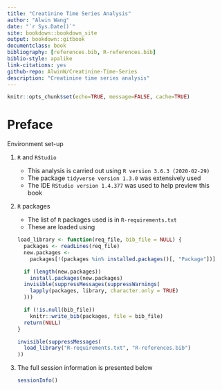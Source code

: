 ```yaml
--- 
title: "Creatinine Time Series Analysis"
author: "Alwin Wang"
date: "`r Sys.Date()`"
site: bookdown::bookdown_site
output: bookdown::gitbook
documentclass: book
bibliography: [references.bib, R-references.bib]
biblio-style: apalike
link-citations: yes
github-repo: AlwinW/Creatinine-Time-Series
description: "Creatinine time series analysis"
---
```


```r
knitr::opts_chunk$set(echo=TRUE, message=FALSE, cache=TRUE)
```

# Preface {-}

Environment set-up

1. `R` and `RStudio`

    - This analysis is carried out using `R version 3.6.3 (2020-02-29)`
    - The package `tidyverse version 1.3.0` was extensively used
    - The IDE `RStudio version 1.4.377` was used to help preview this book

2. `R` packages

    - The list of `R` packages used is in `R-requirements.txt`
    - These are loaded using
    
    ```r
    load_library <- function(req_file, bib_file = NULL) {
      packages <- readLines(req_file)
      new.packages <-
        packages[!(packages %in% installed.packages()[, "Package"])]
      
      if (length(new.packages))
        install.packages(new.packages)
      invisible(suppressMessages(suppressWarnings(
        lapply(packages, library, character.only = TRUE)
      )))
      
      if (!is.null(bib_file))
        knitr::write_bib(packages, file = bib_file)
      return(NULL)
    }
    ```
    
    ```r
    invisible(suppressMessages(
      load_library("R-requirements.txt", "R-references.bib")
    ))
    ```

3. The full session information is presented below
  
    ```r
    sessionInfo()
    ```

